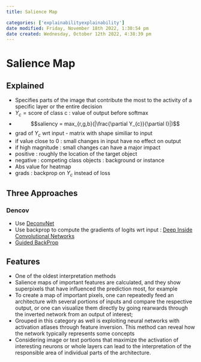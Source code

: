```yaml
---
title: Salience Map

categories: ['explainabilityexplainability']
date modified: Friday, November 18th 2022, 1:30:54 pm
date created: Wednesday, October 12th 2022, 4:38:39 pm
---
```


# Salience Map


## Explained
- Specifies parts of the image that contribute the most to the activity of a specific layer or the entire decision
- $Y_{c}=\text{score of class c}$ : value of output before softmax
- $$saliency = max_{r,g,b}(|\frac{\partial Y_{c}}{\partial I}|)$$
- grad of $Y_{c}$ wrt input - matrix with shape similiar to input
- if value close to 0 : small changes in input have no effect on output
- if high magnitude : small changes can have a major impact
- positive : roughly the location of the target object
- negative : competing class objects : background or instance
- Abs value for heatmap
- grads : backprop on $Y_{c}$ instead of loss

## Three Approaches

### Dencov
- Use [DeconvNet](DeconvNet.qmd)
- Use backprop to compute the gradients of logits wrt input : [Deep Inside Convolutional Networks](Deep Inside Convolutional Networks.qmd)
- [Guided BackProp](Guided BackProp.qmd)

## Features
- One of the oldest interpretation methods
- Salience maps of important features are calculated, and they show superpixels that have influenced the prediction most, for example
- To create a map of important pixels, one can repeatedly feed an architecture with several portions of inputs and compare the respective output, or one can visualize them directly by going rearwards through the inverted network from an output of interest;
- Grouped in this category as well is exploiting neural networks with activation atlases through feature inversion. This method can reveal how the network typically represents some concepts
- Considering image or text portions that maximize the activation of interesting neurons or whole layers can lead to the interpretation of the responsible area of individual parts of the architecture.



